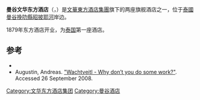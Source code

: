 {{Infobox hotel
  | hotel_name =曼谷文华东方酒店<br>Mandarin Oriental, Bangkok
  | image              =Mandarin_Oriental_Bangkok_Bang_Rak.jpg
  | image_width        =260
  | caption            ={{maplink|frame=yes|plain=yes|type=point|zoom=15|frame-align=center|frame-width=260}}
  | location           =[[泰國|泰國]][[曼谷|曼谷]][[挽叻縣|挽叻縣]]東方路48號，10500
  | latd =13 | latm =43| lats =25 | latNS =N
  | longd=100 | longm=30 | longs=52| longEW=E
 | opening_date       =1876年
  | operator           =[[文華東方酒店集團|文華東方酒店集團]]
  | number_of_restaurants =8
  | number_of_rooms    =393
  | number_of_suites   =35
  | website            =[http://www.mandarinoriental.com/bangkok/ MandarinOriental.com/bangkok]
}}
'''曼谷文华东方酒店'''（{{lang-en|Mandarin Oriental, Bangkok}}，{{lang-th|โรงแรมแมนดาริน โอเรียนเต็ล กรุงเทพ}}）是[[文華東方酒店集團|文華東方酒店集團]]旗下的两座旗舰酒店之一，位于[[泰國|泰國]][[曼谷|曼谷]][[挽叻縣|挽叻縣]][[昭披耶河|昭披耶河]]岸边。{{fact|以服务著称，被评为世界最好的酒店之一。}}

1879年东方酒店开业，为[[泰国|泰国]]第一座酒店。

==参考==
{{Commonscat|The Oriental Bangkok}}
{{reflist}}
*{{cite book| author=Augustin, Andreas; Williamson, Andreas| title=The Oriental Bangkok| year = 2000| publisher= Leading Hotels of the World| location= Vienna| isbn = 3-902118-05-9| pages = 160 pages}}
*Augustin, Andreas. [https://web.archive.org/web/20160316053909/http://www.famoushotels.org/article/718 "Wachtveitl - Why don’t you do some work?"]. Accessed  26 September 2008.
{{Coord|13|43|25|N|100|30|52|E|display=title}}

{{怡和洋行}}
[[Category:文华东方酒店集团|Category:文华东方酒店集团]]
[[Category:曼谷酒店|Category:曼谷酒店]]
{{Thailand-stub}}